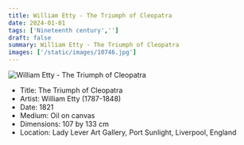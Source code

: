 ```yaml
---
title: William Etty - The Triumph of Cleopatra
date: 2024-01-01
tags: ['Nineteenth century','']
draft: false
summary: William Etty - The Triumph of Cleopatra
images: ['/static/images/10746.jpg']
---
```


![William Etty - The Triumph of Cleopatra](/static/images/10746.jpg)

* Title: The Triumph of Cleopatra
* Artist: William Etty (1787-1848)
* Date: 1821
* Medium: Oil on canvas
* Dimensions: 107 by 133 cm
* Location: Lady Lever Art Gallery, Port Sunlight, Liverpool, England


